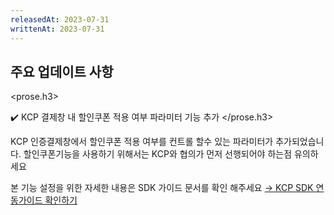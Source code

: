 ```yaml
---
releasedAt: 2023-07-31
writtenAt: 2023-07-31
---
```



## 주요 업데이트 사항

<prose.h3>
  <PaymentV1 />

  ✔️ KCP 결제창 내 할인쿠폰 적용 여부 파라미터 기능 추가
</prose.h3>

KCP 인증결제창에서 할인쿠폰 적용 여부를 컨트롤 할수 있는 파라미터가 추가되었습니다.
할인쿠폰기능을 사용하기 위해서는 KCP와 협의가 먼저 선행되어야 하는점 유의하세요

본 기능 설정을 위한 자세한 내용은 SDK 가이드 문서를 확인 해주세요
[→ KCP SDK 연동가이드 확인하기](/docs/ko/pg/payment-gateway/nhn-kcp#4-%EA%B8%B0%ED%83%80-%ED%8C%8C%EB%9D%BC%EB%AF%B8%ED%84%B0)
